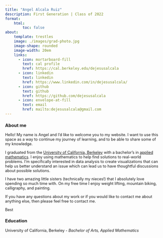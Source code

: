 ```yaml
---
title: "Angel Alcala Ruiz"
description: First Generation | Class of 2022 
format: 
    html: 
        toc: false
about:
    template: trestles
    image: ./images/grad-photo.jpg
    image-shape: rounded
    image-width: 20em
    links: 
      - icon: mortarboard-fill
        text: cal profile
        href: https://cal.berkeley.edu/dejesusalcala
      - icon: linkedin
        text: linkedin
        href: https://www.linkedin.com/in/dejesusalcala/
      - icon: github
        text: github
        href: https://github.com/dejesusalcala
      - icon: envelope-at-fill
        text: email
        href: mailto:dejesusalcala@gmail.com
---
```


::: {style="font-size: 90%;"}

### About me

Hello! My name is Angel and I'd like to welcome you to my website. I want to use this space as a way to continue my journey of learning, and to be able to share some of my knowledge.

I graduated from the [University of California, Berkeley](https://www.berkeley.edu/){target="_blank"} with a bachelor's in [applied mathematics](https://math.berkeley.edu/undergraduate/major/applied){target="_blank"}. I enjoy using mathematics to help find solutions to real-world problems. I'm specifically interested in data analysis to create visualizations that can help us better understand an issue which can lead us to have thoughtful discussions about possible solutions.

I have two amazing little sisters (technically my nieces!) that I absolutely love spending so much time with. On my free time I enjoy weight lifting, mountain biking, calligraphy, and painting.

If you have any questions about my work or if you would like to contact me about anything else, then please feel free to contact me.

Best


### Education

University of California, Berkeley - *Bachelor of Arts, Applied Mathematics*

:::